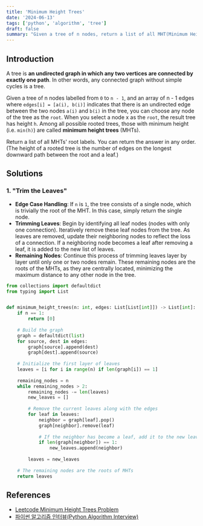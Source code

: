 ```yaml
---
title: 'Minimum Height Trees'
date: '2024-06-13'
tags: ['python', 'algorithm', 'tree']
draft: false
summary: "Given a tree of n nodes, return a list of all MHT(Minimum Height Tree)s' root labels.'"
---
```


## Introduction
A tree is **an undirected graph in which any two vertices are connected by exactly one path**. 
In other words,
any connected graph without simple cycles is a tree.

Given a tree of n nodes labelled from `0` to `n - 1`, and an array of n - 1 edges where `edges[i] = [a(i), b(i)]` indicates
that there is an undirected edge between the two nodes `a(i)` and `b(i)` in the tree, you can choose any node of the tree
as the `root`. When you select a node x as the `root`, the result tree has height `h`. Among all possible rooted trees,
those with minimum height (i.e. `min(h)`)  are called **minimum height trees** (MHTs).

Return a list of all MHTs' root labels. You can return the answer in any order.
(The height of a rooted tree is the number of edges on the longest downward path between the root and a leaf.)

## Solutions

### 1. "Trim the Leaves"
- **Edge Case Handling**: If `n` is `1`, the tree consists of a single node, which is trivially the root of the MHT. In this case, simply return the single node.
- **Trimming Leaves**: Begin by identifying all leaf nodes (nodes with only one connection). Iteratively remove these leaf nodes from the tree. As leaves are removed, update their neighboring nodes to reflect the loss of a connection. If a neighboring node becomes a leaf after removing a leaf, it is added to the new list of leaves.
- **Remaining Nodes**: Continue this process of trimming leaves layer by layer until only one or two nodes remain. These remaining nodes are the roots of the MHTs, as they are centrally located, minimizing the maximum distance to any other node in the tree.

```python:main.py
from collections import defaultdict
from typing import List


def minimum_height_trees(n: int, edges: List[List[int]]) -> List[int]:
    if n == 1:
        return [0]
    
    # Build the graph
    graph = defaultdict(list)
    for source, dest in edges:
        graph[source].append(dest)
        graph[dest].append(source)
    
    # Initialize the first layer of leaves
    leaves = [i for i in range(n) if len(graph[i]) == 1]
    
    remaining_nodes = n
    while remaining_nodes > 2:
        remaining_nodes -= len(leaves)
        new_leaves = []
        
        # Remove the current leaves along with the edges
        for leaf in leaves:
            neighbor = graph[leaf].pop()
            graph[neighbor].remove(leaf)
            
            # If the neighbor has become a leaf, add it to the new leaves
            if len(graph[neighbor]) == 1:
                new_leaves.append(neighbor)
        
        leaves = new_leaves
    
    # The remaining nodes are the roots of MHTs
    return leaves
```


## References

- [Leetcode Minimum Height Trees Problem](https://leetcode.com/problems/minimum-height-trees)
- [파이썬 알고리즘 인터뷰(Python Algorithm Interview)](https://www.aladin.co.kr/shop/wproduct.aspx?ItemId=245495826)
